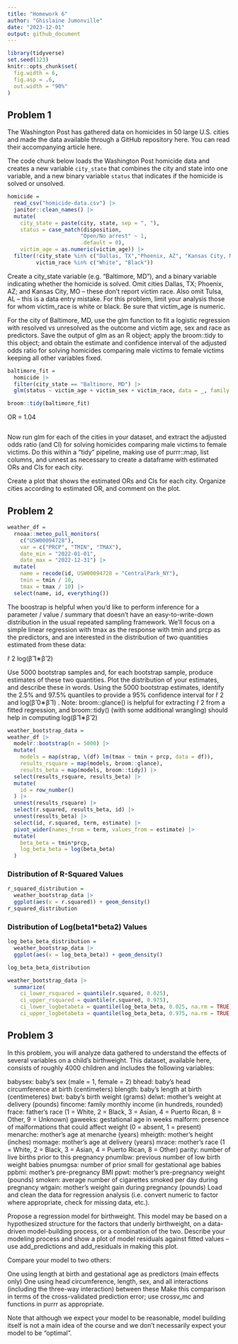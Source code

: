 ```yaml
---
title: "Homework 6"
author: "Ghislaine Jumonville"
date: "2023-12-01"
output: github_document
---
```


```r
library(tidyverse)
set.seed(123)
knitr::opts_chunk$set(
  fig.width = 6,
  fig.asp = .6,
  out.width = "90%"
)
```


## Problem 1
The Washington Post has gathered data on homicides in 50 large U.S. cities and made the data available through a GitHub repository here. You can read their accompanying article here.

The code chunk below loads the Washington Post homicide data and creates a new variable `city_state` that combines the city and state into one variable, and a new binary variable `status` that indicates if the homicide is solved or unsolved. 
```r
homicide =
  read_csv("homicide-data.csv") |> 
  janitor::clean_names() |> 
  mutate(
    city_state = paste(city, state, sep = ", "),
    status = case_match(disposition,
                       "Open/No arrest" ~ 1,
                       .default = 0),
    victim_age = as.numeric(victim_age)) |> 
  filter(!city_state %in% c("Dallas, TX","Phoenix, AZ", "Kansas City, MO","Tulsa, AL"),
         victim_race %in% c("White", "Black")) 
```


Create a city_state variable (e.g. “Baltimore, MD”), and a binary variable indicating whether the homicide is solved. Omit cities Dallas, TX; Phoenix, AZ; and Kansas City, MO – these don’t report victim race. Also omit Tulsa, AL – this is a data entry mistake. For this problem, limit your analysis those for whom victim_race is white or black. Be sure that victim_age is numeric.

For the city of Baltimore, MD, use the glm function to fit a logistic regression with resolved vs unresolved as the outcome and victim age, sex and race as predictors. Save the output of glm as an R object; apply the broom::tidy to this object; and obtain the estimate and confidence interval of the adjusted odds ratio for solving homicides comparing male victims to female victims keeping all other variables fixed.

```r
baltimore_fit = 
  homicide |> 
  filter(city_state == "Baltimore, MD") |> 
  glm(status ~ victim_age + victim_sex + victim_race, data = _, family = binomial())

broom::tidy(baltimore_fit)
```

OR = 1.04

```r

```

Now run glm for each of the cities in your dataset, and extract the adjusted odds ratio (and CI) for solving homicides comparing male victims to female victims. Do this within a “tidy” pipeline, making use of purrr::map, list columns, and unnest as necessary to create a dataframe with estimated ORs and CIs for each city.

Create a plot that shows the estimated ORs and CIs for each city. Organize cities according to estimated OR, and comment on the plot.

## Problem 2

```r
weather_df = 
  rnoaa::meteo_pull_monitors(
    c("USW00094728"),
    var = c("PRCP", "TMIN", "TMAX"), 
    date_min = "2022-01-01",
    date_max = "2022-12-31") |>
  mutate(
    name = recode(id, USW00094728 = "CentralPark_NY"),
    tmin = tmin / 10,
    tmax = tmax / 10) |>
  select(name, id, everything())
```

The boostrap is helpful when you’d like to perform inference for a parameter / value / summary that doesn’t have an easy-to-write-down distribution in the usual repeated sampling framework. We’ll focus on a simple linear regression with tmax as the response with tmin and prcp as the predictors, and are interested in the distribution of two quantities estimated from these data:

r̂ 2
log(β̂ 1∗β̂ 2)

Use 5000 bootstrap samples and, for each bootstrap sample, produce estimates of these two quantities. Plot the distribution of your estimates, and describe these in words. Using the 5000 bootstrap estimates, identify the 2.5% and 97.5% quantiles to provide a 95% confidence interval for r̂ 2
 and log(β̂ 0∗β̂ 1)
. Note: broom::glance() is helpful for extracting r̂ 2
 from a fitted regression, and broom::tidy() (with some additional wrangling) should help in computing log(β̂ 1∗β̂ 2)

```r
weather_bootstrap_data = 
weather_df |> 
  modelr::bootstrap(n = 5000) |> 
  mutate(
    models = map(strap, \(df) lm(tmax ~ tmin + prcp, data = df)),
    results_rsquare = map(models, broom::glance),
    results_beta = map(models, broom::tidy)) |> 
  select(results_rsquare, results_beta) |> 
  mutate(
    id = row_number()
  ) |> 
  unnest(results_rsquare) |> 
  select(r.squared, results_beta, id) |> 
  unnest(results_beta) |> 
  select(id, r.squared, term, estimate) |> 
  pivot_wider(names_from = term, values_from = estimate) |> 
  mutate(
    beta_beta = tmin*prcp,
    log_beta_beta = log(beta_beta)
  ) 
```

### Distribution of R-Squared Values
```r
r_squared_distribution =
  weather_bootstrap_data |> 
  ggplot(aes(x = r.squared)) + geom_density()
r_squared_distribution
```

### Distribution of Log(beta1*beta2) Values
```r
log_beta_beta_distribution =
  weather_bootstrap_data |> 
  ggplot(aes(x = log_beta_beta)) + geom_density()

log_beta_beta_distribution
```


```r
weather_bootstrap_data |> 
  summarize(
    ci_lower_rsquared = quantile(r.squared, 0.025), 
    ci_upper_rsquared = quantile(r.squared, 0.975),
    ci_lower_logbetabeta = quantile(log_beta_beta, 0.025, na.rm = TRUE),
    ci_upper_logbetabeta = quantile(log_beta_beta, 0.975, na.rm = TRUE))
```

## Problem 3
In this problem, you will analyze data gathered to understand the effects of several variables on a child’s birthweight. This dataset, available here, consists of roughly 4000 children and includes the following variables:

babysex: baby’s sex (male = 1, female = 2)
bhead: baby’s head circumference at birth (centimeters)
blength: baby’s length at birth (centimeteres)
bwt: baby’s birth weight (grams)
delwt: mother’s weight at delivery (pounds)
fincome: family monthly income (in hundreds, rounded)
frace: father’s race (1 = White, 2 = Black, 3 = Asian, 4 = Puerto Rican, 8 = Other, 9 = Unknown)
gaweeks: gestational age in weeks
malform: presence of malformations that could affect weight (0 = absent, 1 = present)
menarche: mother’s age at menarche (years)
mheigth: mother’s height (inches)
momage: mother’s age at delivery (years)
mrace: mother’s race (1 = White, 2 = Black, 3 = Asian, 4 = Puerto Rican, 8 = Other)
parity: number of live births prior to this pregnancy
pnumlbw: previous number of low birth weight babies
pnumgsa: number of prior small for gestational age babies
ppbmi: mother’s pre-pregnancy BMI
ppwt: mother’s pre-pregnancy weight (pounds)
smoken: average number of cigarettes smoked per day during pregnancy
wtgain: mother’s weight gain during pregnancy (pounds)
Load and clean the data for regression analysis (i.e. convert numeric to factor where appropriate, check for missing data, etc.).

Propose a regression model for birthweight. This model may be based on a hypothesized structure for the factors that underly birthweight, on a data-driven model-building process, or a combination of the two. Describe your modeling process and show a plot of model residuals against fitted values – use add_predictions and add_residuals in making this plot.

Compare your model to two others:

One using length at birth and gestational age as predictors (main effects only)
One using head circumference, length, sex, and all interactions (including the three-way interaction) between these
Make this comparison in terms of the cross-validated prediction error; use crossv_mc and functions in purrr as appropriate.

Note that although we expect your model to be reasonable, model building itself is not a main idea of the course and we don’t necessarily expect your model to be “optimal”.

